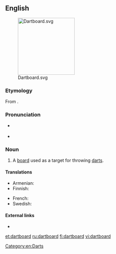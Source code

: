 ==English==
[[File:Dartboard.svg|right|180px]]

===Etymology===
From {{compound|dart|board|lang=en}}.

===Pronunciation===
* {{a|RP}} {{IPA|/ˈdɑːtbɔːd/|lang=en}}
* {{audio|en-us-dartboard.ogg|Audio (US)|lang=en}}

===Noun===
{{en-noun}}

# A [[board]] used as a target for throwing [[darts]].

====Translations====
{{trans-top|target for darts}}
* Armenian: {{t|hy|[[դարթսի տախտակ]]|sc=Armn}}
* Finnish: {{t+|fi|tikkataulu}}
{{trans-mid}}
* French: {{t+|fr|cible|f}}
* Swedish: {{t|sv|piltavla|c}}
{{trans-bottom}}

====External links====
* {{pedialite|Darts}}

[[Category:en:Darts]]

[[et:dartboard]]
[[ru:dartboard]]
[[fi:dartboard]]
[[vi:dartboard]]
